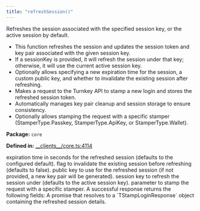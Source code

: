 ```yaml
---
title: "refreshSession()"
---
```



<H3Bordered text="Overview" />

Refreshes the session associated with the specified session key, or the active session by default.

<ul>
  <li>This function refreshes the session and updates the session token and key pair associated with the given session key.</li>
  <li>If a sessionKey is provided, it will refresh the session under that key; otherwise, it will use the current active session key.</li>
  <li>Optionally allows specifying a new expiration time for the session, a custom public key, and whether to invalidate the existing session after refreshing.</li>
  <li>Makes a request to the Turnkey API to stamp a new login and stores the refreshed session token.</li>
  <li>Automatically manages key pair cleanup and session storage to ensure consistency.</li>
  <li>Optionally allows stamping the request with a specific stamper (StamperType.Passkey, StamperType.ApiKey, or StamperType.Wallet).</li>
</ul>

<p><strong>Package:</strong> <code>core</code></p>

<p><strong>Defined in:</strong> <a href="https://github.com/tkhq/sdk/blob/main/packages/core/src/__clients__/core.ts#L4114">__clients__/core.ts:4114</a></p>

<H3Bordered text="Parameters" />

<ParamField body="params" type='RefreshSessionParams' required={false} >
  <Expandable title="params details">
    <NestedParam parentKey="params" childKey="expirationSeconds" type='string' required={false}>
expiration time in seconds for the refreshed session (defaults to the configured default).
</NestedParam>
    <NestedParam parentKey="params" childKey="invalidateExisitng" type='boolean' required={false}>
flag to invalidate the existing session before refreshing (defaults to false).
</NestedParam>
    <NestedParam parentKey="params" childKey="publicKey" type='string' required={false}>
public key to use for the refreshed session (if not provided, a new key pair will be generated).
</NestedParam>
    <NestedParam parentKey="params" childKey="sessionKey" type='string' required={false}>
session key to refresh the session under (defaults to the active session key).
</NestedParam>
    <NestedParam parentKey="params" childKey="stampWith" type='StamperType' required={false}>
parameter to stamp the request with a specific stamper.
</NestedParam>
  </Expandable>
</ParamField>

<H3Bordered text="Response" />
A successful response returns the following fields:

<ResponseField name="returns" type="undefined | TStampLoginResponse" required={true} >
  A promise that resolves to a `TStampLoginResponse` object containing the refreshed session details.
</ResponseField>
